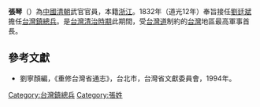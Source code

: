 '''張琴'''（{{bd|？||？|catIdx=}}）為[[中國|中國]][[清朝|清朝]]武官官員，本籍[[浙江|浙江]]。1832年（道光12年）奉旨接任[[劉廷斌|劉廷斌]]擔任[[台灣鎮|台灣鎮]][[總兵|總兵]]。是[[台灣清治時期|台灣清治時期]]此期間，受[[台灣道|台灣道]]制約的[[台灣|台灣]]地區最高軍事首長。

==參考文獻==
*劉寧顏編，《重修台灣省通志》，台北市，台灣省文獻委員會，1994年。

{{start box}}
{{s-before|[[劉廷斌|劉廷斌]]}}
{{s-title|[[台灣鎮總兵|台灣鎮總兵]]|1832年上任}}
{{s-after|[[達洪阿|達洪阿]]}}
{{end box}}

[[Category:台灣鎮總兵|Category:台灣鎮總兵]]
[[Category:張姓|Category:張姓]]